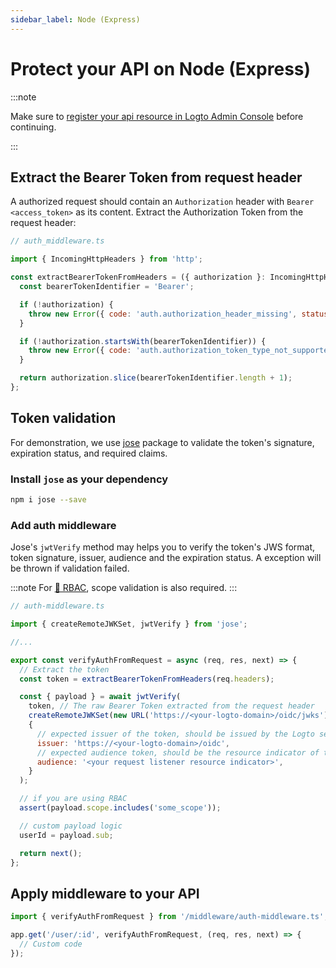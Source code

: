 ```yaml
---
sidebar_label: Node (Express)
---
```



<head>
  <link rel="canonical" href="https://docs.logto.io/authorization/api-resources/node-express/" />
</head>

# Protect your API on Node (Express)

:::note

Make sure to [register your api resource in Logto Admin Console](./README.mdx#register-the-api-resources-using-logto-admin-console) before continuing.

:::

## Extract the Bearer Token from request header

A authorized request should contain an `Authorization` header with `Bearer <access_token>` as its content. Extract the Authorization Token from the request header:

```js
// auth_middleware.ts

import { IncomingHttpHeaders } from 'http';

const extractBearerTokenFromHeaders = ({ authorization }: IncomingHttpHeaders) => {
  const bearerTokenIdentifier = 'Bearer';

  if (!authorization) {
    throw new Error({ code: 'auth.authorization_header_missing', status: 401 });
  }

  if (!authorization.startsWith(bearerTokenIdentifier)) {
    throw new Error({ code: 'auth.authorization_token_type_not_supported', status: 401 });
  }

  return authorization.slice(bearerTokenIdentifier.length + 1);
};
```

## Token validation

For demonstration, we use [jose](https://github.com/panva/jose) package to validate the token's signature, expiration status, and required claims.

### Install `jose` as your dependency

```sh
npm i jose --save
```

<RetrieveOidcConfiguration />

### Add auth middleware

Jose's `jwtVerify` method may helps you to verify the token's JWS format, token signature, issuer, audience and the expiration status. A exception will be thrown if validation failed.

:::note
For [🔐 RBAC](/docs/recipes/rbac), scope validation is also required.
:::

```js
// auth-middleware.ts

import { createRemoteJWKSet, jwtVerify } from 'jose';

//...

export const verifyAuthFromRequest = async (req, res, next) => {
  // Extract the token
  const token = extractBearerTokenFromHeaders(req.headers);

  const { payload } = await jwtVerify(
    token, // The raw Bearer Token extracted from the request header
    createRemoteJWKSet(new URL('https://<your-logto-domain>/oidc/jwks')), // generate a jwks using jwks_uri inquired from Logto server
    {
      // expected issuer of the token, should be issued by the Logto server
      issuer: 'https://<your-logto-domain>/oidc',
      // expected audience token, should be the resource indicator of the current API
      audience: '<your request listener resource indicator>',
    }
  );

  // if you are using RBAC
  assert(payload.scope.includes('some_scope'));

  // custom payload logic
  userId = payload.sub;

  return next();
};
```

## Apply middleware to your API

```js
import { verifyAuthFromRequest } from '/middleware/auth-middleware.ts';

app.get('/user/:id', verifyAuthFromRequest, (req, res, next) => {
  // Custom code
});
```
